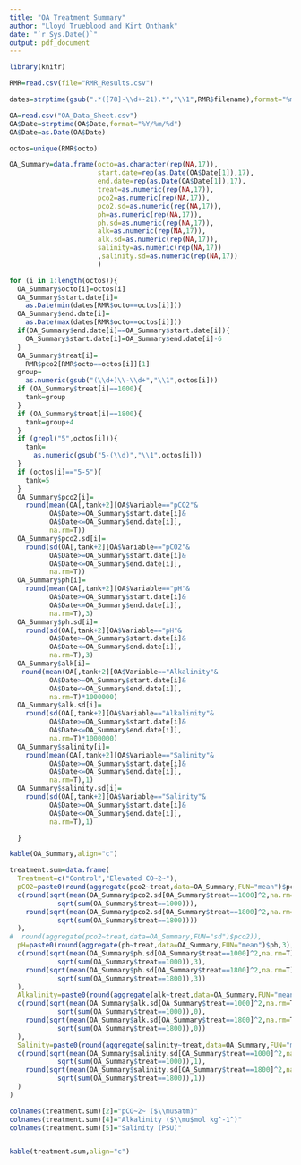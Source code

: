```yaml
---
title: "OA Treatment Summary"
author: "Lloyd Trueblood and Kirt Onthank"
date: "`r Sys.Date()`"
output: pdf_document
---
```


```r
library(knitr)
```

```r
RMR=read.csv(file="RMR_Results.csv")
```

```r
dates=strptime(gsub(".*([78]-\\d+-21).*","\\1",RMR$filename),format="%m-%d-%y")
```

```r
OA=read.csv("OA_Data_Sheet.csv")
OA$Date=strptime(OA$Date,format="%Y/%m/%d")
OA$Date=as.Date(OA$Date)
```

```r
octos=unique(RMR$octo)
```

```r
OA_Summary=data.frame(octo=as.character(rep(NA,17)),
                      start.date=rep(as.Date(OA$Date[1]),17),
                      end.date=rep(as.Date(OA$Date[1]),17),
                      treat=as.numeric(rep(NA,17)),
                      pco2=as.numeric(rep(NA,17)),
                      pco2.sd=as.numeric(rep(NA,17)),
                      ph=as.numeric(rep(NA,17)),
                      ph.sd=as.numeric(rep(NA,17)),
                      alk=as.numeric(rep(NA,17)),
                      alk.sd=as.numeric(rep(NA,17)),
                      salinity=as.numeric(rep(NA,17))
                      ,salinity.sd=as.numeric(rep(NA,17))
                      )


```

```r

for (i in 1:length(octos)){
  OA_Summary$octo[i]=octos[i]
  OA_Summary$start.date[i]=
    as.Date(min(dates[RMR$octo==octos[i]]))
  OA_Summary$end.date[i]=
    as.Date(max(dates[RMR$octo==octos[i]]))
  if(OA_Summary$end.date[i]==OA_Summary$start.date[i]){
    OA_Summary$start.date[i]=OA_Summary$end.date[i]-6
  }
  OA_Summary$treat[i]=
    RMR$pco2[RMR$octo==octos[i]][1]
  group=
    as.numeric(gsub("(\\d+)\\-\\d+","\\1",octos[i]))
  if (OA_Summary$treat[i]==1000){
    tank=group
  }
  if (OA_Summary$treat[i]==1800){
    tank=group+4 
  }
  if (grepl("5",octos[i])){
    tank=
      as.numeric(gsub("5-(\\d)","\\1",octos[i]))
  }
  if (octos[i]=="5-5"){
    tank=5
  }
  OA_Summary$pco2[i]=
    round(mean(OA[,tank+2][OA$Variable=="pCO2"&
          OA$Date>=OA_Summary$start.date[i]&
          OA$Date<=OA_Summary$end.date[i]],
          na.rm=T))
  OA_Summary$pco2.sd[i]=
    round(sd(OA[,tank+2][OA$Variable=="pCO2"&
          OA$Date>=OA_Summary$start.date[i]&
          OA$Date<=OA_Summary$end.date[i]],
          na.rm=T))
  OA_Summary$ph[i]=
    round(mean(OA[,tank+2][OA$Variable=="pH"&
          OA$Date>=OA_Summary$start.date[i]&
          OA$Date<=OA_Summary$end.date[i]],
          na.rm=T),3)
  OA_Summary$ph.sd[i]=
    round(sd(OA[,tank+2][OA$Variable=="pH"&
          OA$Date>=OA_Summary$start.date[i]&
          OA$Date<=OA_Summary$end.date[i]],
          na.rm=T),3)
  OA_Summary$alk[i]=
   round(mean(OA[,tank+2][OA$Variable=="Alkalinity"&
          OA$Date>=OA_Summary$start.date[i]&
          OA$Date<=OA_Summary$end.date[i]],
          na.rm=T)*1000000)
  OA_Summary$alk.sd[i]=
    round(sd(OA[,tank+2][OA$Variable=="Alkalinity"&
          OA$Date>=OA_Summary$start.date[i]&
          OA$Date<=OA_Summary$end.date[i]],
          na.rm=T)*1000000)
  OA_Summary$salinity[i]=
    round(mean(OA[,tank+2][OA$Variable=="Salinity"&
          OA$Date>=OA_Summary$start.date[i]&
          OA$Date<=OA_Summary$end.date[i]],
          na.rm=T),1)
  OA_Summary$salinity.sd[i]=
    round(sd(OA[,tank+2][OA$Variable=="Salinity"&
          OA$Date>=OA_Summary$start.date[i]&
          OA$Date<=OA_Summary$end.date[i]],
          na.rm=T),1)

  }

```


```r
kable(OA_Summary,align="c")
```


```r


treatment.sum=data.frame(
  Treatment=c("Control","Elevated CO~2~"),
  pCO2=paste0(round(aggregate(pco2~treat,data=OA_Summary,FUN="mean")$pco2),"±",
  c(round(sqrt(mean(OA_Summary$pco2.sd[OA_Summary$treat==1000]^2,na.rm=T))/
            sqrt(sum(OA_Summary$treat==1000))),
    round(sqrt(mean(OA_Summary$pco2.sd[OA_Summary$treat==1800]^2,na.rm=T))/
            sqrt(sum(OA_Summary$treat==1800))))
  ),
#  round(aggregate(pco2~treat,data=OA_Summary,FUN="sd")$pco2)),
  pH=paste0(round(aggregate(ph~treat,data=OA_Summary,FUN="mean")$ph,3),"±",
  c(round(sqrt(mean(OA_Summary$ph.sd[OA_Summary$treat==1000]^2,na.rm=T))/
            sqrt(sum(OA_Summary$treat==1000)),3),
    round(sqrt(mean(OA_Summary$ph.sd[OA_Summary$treat==1800]^2,na.rm=T))/
            sqrt(sum(OA_Summary$treat==1800)),3))
  ),
  Alkalinity=paste0(round(aggregate(alk~treat,data=OA_Summary,FUN="mean")$alk),"±",
  c(round(sqrt(mean(OA_Summary$alk.sd[OA_Summary$treat==1000]^2,na.rm=T))/
            sqrt(sum(OA_Summary$treat==1000)),0),
    round(sqrt(mean(OA_Summary$alk.sd[OA_Summary$treat==1800]^2,na.rm=T))/
            sqrt(sum(OA_Summary$treat==1800)),0))
  ),
  Salinity=paste0(round(aggregate(salinity~treat,data=OA_Summary,FUN="mean")$salinity,1),"±",
  c(round(sqrt(mean(OA_Summary$salinity.sd[OA_Summary$treat==1000]^2,na.rm=T))/
            sqrt(sum(OA_Summary$treat==1000)),1),
    round(sqrt(mean(OA_Summary$salinity.sd[OA_Summary$treat==1800]^2,na.rm=T))/
            sqrt(sum(OA_Summary$treat==1800)),1))
  )
)

colnames(treatment.sum)[2]="pCO~2~ ($\\mu$atm)"
colnames(treatment.sum)[4]="Alkalinity ($\\mu$mol kg^-1^)"
colnames(treatment.sum)[5]="Salinity (PSU)"



```

```r
kable(treatment.sum,align="c")
```
